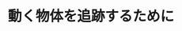 ﻿---
title: "動く物体を追跡するために"
category: "工学院"
vol: "41"
interviewee: "熊澤 逸夫 "
url: ""
tags: []
pdf: "41-5.pdf"
facephoto: ""
career: ""
preface: "ロボット技術など、他分野への応用が期待される物体追跡技術の研究を行っている。ニューラルネットワークという仕組みを使った、他とは違った方向からのアプローチの方法などについて伺った。"
---
